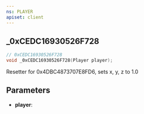 ```yaml
---
ns: PLAYER
apiset: client
---
```

## _0xCEDC16930526F728

```c
// 0xCEDC16930526F728
void _0xCEDC16930526F728(Player player);
```

Resetter for 0x4DBC4873707E8FD6, sets x, y, z to 1.0

## Parameters
* **player**: